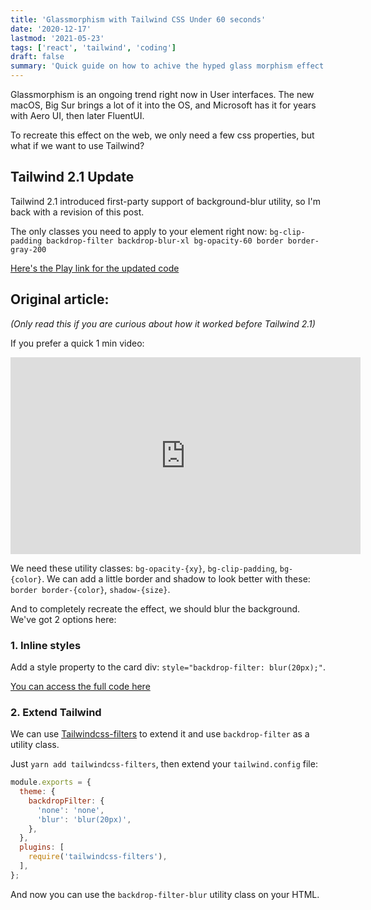 ```yaml
---
title: 'Glassmorphism with Tailwind CSS Under 60 seconds'
date: '2020-12-17'
lastmod: '2021-05-23'
tags: ['react', 'tailwind', 'coding']
draft: false
summary: 'Quick guide on how to achive the hyped glass morphism effect with Tailwind (updated with Tailwind v2.1)'
---
```


Glassmorphism is an ongoing trend right now in User interfaces. The new macOS, Big Sur brings a lot of it into the OS, and Microsoft has it for years with Aero UI, then later FluentUI.

To recreate this effect on the web, we only need a few css properties, but what if we want to use Tailwind?

## Tailwind 2.1 Update

Tailwind 2.1 introduced first-party support of background-blur utility, so I'm back with a revision of this post.

The only classes you need to apply to your element right now:
`bg-clip-padding backdrop-filter backdrop-blur-xl bg-opacity-60 border border-gray-200`

[Here's the Play link for the updated code](https://play.tailwindcss.com/LTnkNgDSLj)

## Original article:

_(Only read this if you are curious about how it worked before Tailwind 2.1)_

If you prefer a quick 1 min video:

<iframe
  width="560"
  height="315"
  src="https://www.youtube.com/embed/sIRbiNKJ0Cc"
  frameBorder="0"
  allow="accelerometer; autoplay; clipboard-write; encrypted-media; gyroscope; picture-in-picture"
  allowFullScreen
></iframe>

We need these utility classes: `bg-opacity-{xy}`, `bg-clip-padding`, `bg-{color}`. We can add a little border and shadow to look better with these: `border border-{color}`, `shadow-{size}`.

And to completely recreate the effect, we should blur the background. We've got 2 options here:

### 1. Inline styles

Add a style property to the card div: `style="backdrop-filter: blur(20px);"`.

[You can access the full code here](https://play.tailwindcss.com/LTnkNgDSLj)

### 2. Extend Tailwind

We can use [Tailwindcss-filters](https://github.com/benface/tailwindcss-filters) to extend it and use `backdrop-filter` as a utility class.

Just `yarn add tailwindcss-filters`, then extend your `tailwind.config` file:

```js:tailwind.config.js
module.exports = {
  theme: {
    backdropFilter: {
      'none': 'none',
      'blur': 'blur(20px)',
    },
  },
  plugins: [
    require('tailwindcss-filters'),
  ],
};
```

And now you can use the `backdrop-filter-blur` utility class on your HTML.
